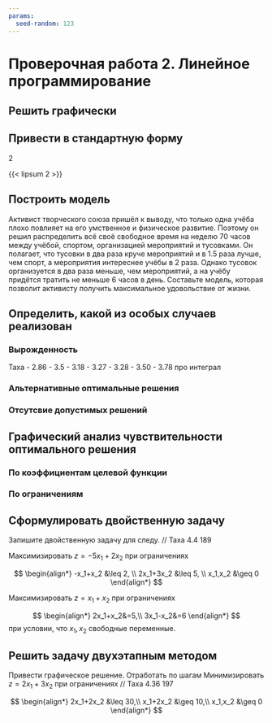 ```yaml
---
params:
  seed-random: 123
---
```


# Проверочная работа 2. Линейное программирование

## Решить графически

## Привести в стандартную форму

::::: {.content-hidden unless-meta="operations-research.avia-tickets.select"}
:::: {#exr-exam-1-operations-research-avia-tickets}
::: {.callout-note appearance="minimal" title="Оценка"}
2
:::

[`\vspace{3cm}`{=latex}]{.content-visible when-profile="exam"}
::::
:::::

:::: {.content-hidden when-profile="exam"}
::: {#sol-exam-1-operations-research-avia-tickets}
{{< lipsum 2 >}}
:::
::::

## Построить модель

Активист творческого союза пришёл к выводу, что только одна учёба плохо повлияет на его умственное и физическое развитие. Поэтому он решил распределить всё своё свободное время на неделю 70 часов между учёбой, спортом, организацией мероприятий и тусовками. Он полагает, что тусовки в два раза круче мероприятий и в 1.5 раза лучше, чем спорт, а мероприятия интереснее учёбы в 2 раза. Однако тусовок организуется в два раза меньше, чем мероприятий, а на учёбу придётся тратить не меньше 6 часов в день. Составьте модель, которая позволит активисту получить максимальное удовольствие от жизни.

## Определить, какой из особых случаев реализован

### Вырожденность

Таха
-   2.86
-   3.5
-   3.18
-   3.27
-   3.28
-   3.50
-   3.78 про интеграл

### Альтернативные оптимальные решения

### Отсутсвие допустимых решений

## Графический анализ чувствительности оптимального решения

### По коэффициентам целевой функции

### По ограничениям

## Сформулировать двойственную задачу

Запишите двойственную задачу для следу. // Таха 4.4 189

Максимизировать $z=-5x_1+2x_2$ при ограничениях

$$
\begin{align*}
-x_1+x_2 &\leq 2, \\
2x_1+3x_2 &\leq 5, \\
x_1,x_2 &\geq 0
\end{align*}
$$

Максимизировать $z=x_1+x_2$ при ограничениях

$$
\begin{align*}
2x_1+x_2&=5,\\
3x_1-x_2&=6
\end{align*}
$$ при условии, что $x_1,x_2$ свободные переменные.

## Решить задачу двухэтапным методом

Привести графическое решение. Отработать по шагам Минимизировать $z=2x_1+3x_2$ при ограничениях // Таха 4.36 197

$$
\begin{align*}
2x_1+2x_2 &\leq 30,\\
x_1+2x_2 &\geq 10,\\
x_1,x_2 &\geq 0
\end{align*}
$$
